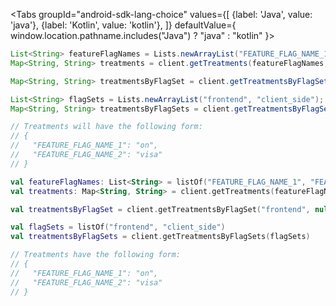 
<p />

<Tabs
  groupId="android-sdk-lang-choice"
  values={[
    {label: 'Java', value: 'java'},
    {label: 'Kotlin', value: 'kotlin'},
  ]} defaultValue={ window.location.pathname.includes("Java") ? "java" : "kotlin" }>
  <TabItem value="java">

```java
List<String> featureFlagNames = Lists.newArrayList("FEATURE_FLAG_NAME_1", "FEATURE_FLAG_NAME_2");
Map<String, String> treatments = client.getTreatments(featureFlagNames, null);

Map<String, String> treatmentsByFlagSet = client.getTreatmentsByFlagSet("frontend", null);

List<String> flagSets = Lists.newArrayList("frontend", "client_side");
Map<String, String> treatmentsByFlagSets = client.getTreatmentsByFlagSets(flagSets);

// Treatments will have the following form:
// {
//   "FEATURE_FLAG_NAME_1": "on",
//   "FEATURE_FLAG_NAME_2": "visa"
// }

```

  </TabItem>
  <TabItem value="kotlin">

```kotlin
val featureFlagNames: List<String> = listOf("FEATURE_FLAG_NAME_1", "FEATURE_FLAG_NAME_2")
val treatments: Map<String, String> = client.getTreatments(featureFlagNames, null)

val treatmentsByFlagSet = client.getTreatmentsByFlagSet("frontend", null)

val flagSets = listOf("frontend", "client_side")
val treatmentsByFlagSets = client.getTreatmentsByFlagSets(flagSets)

// Treatments have the following form:
// {
//   "FEATURE_FLAG_NAME_1": "on",
//   "FEATURE_FLAG_NAME_2": "visa"
// }
```

  </TabItem>
</Tabs>
